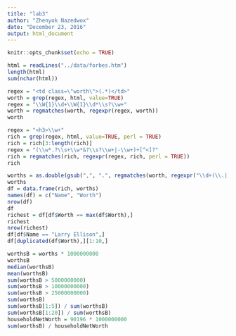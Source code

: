 ```yaml
---
title: "lab3"
author: "Zhenyok Nazedwox"
date: "December 23, 2016"
output: html_document
---
```


```r
knitr::opts_chunk$set(echo = TRUE)
```

```r
html = readLines("../data/forbes.htm")
length(html)
sum(nchar(html))

regex = "<td class=\"worth\">(.*)</td>"
worth = grep(regex, html, value=TRUE)
regex = "\\W{1}\\d+\\W{1}\\d*\\s?\\w+"
worth = regmatches(worth, regexpr(regex, worth))
worth

regex = "<h3>\\w+"
rich = grep(regex, html, value=TRUE, perl = TRUE)
rich = rich[3:length(rich)]
regex = "(\\w*.?\\s+\\w*&?\\s?\\w+|-\\w+)+[^<]?"
rich = regmatches(rich, regexpr(regex, rich, perl = TRUE))
rich

worths = as.double(gsub(",", ".", regmatches(worth, regexpr("\\d+(\\.|,)?\\d*", worth))))
worths
df = data.frame(rich, worths)
names(df) = c("Name", "Worth")
nrow(df)
df
richest = df[df$Worth == max(df$Worth),]
richest
nrow(richest)
df[df$Name == "Larry Ellison",]
df[duplicated(df$Worth),][1:10,]

worthsB = worths * 1000000000
worthsB
median(worthsB)
mean(worthsB)
sum(worthsB > 5000000000)
sum(worthsB > 10000000000)
sum(worthsB > 25000000000)
sum(worthsB)
sum(worthsB[1:5]) / sum(worthsB)
sum(worthsB[1:20]) / sum(worthsB)
householdNetWorth = 90196 * 1000000000
sum(worthsB) / householdNetWorth

```
